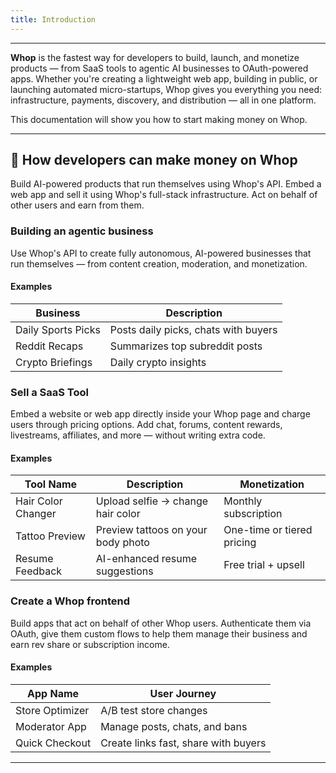 ```yaml
---
title: Introduction
---
```


---

**Whop** is the fastest way for developers to build, launch, and monetize products — from SaaS tools to agentic AI businesses to OAuth-powered apps. Whether you're creating a lightweight web app, building in public, or launching automated micro-startups, Whop gives you everything you need: infrastructure, payments, discovery, and distribution — all in one platform.

This documentation will show you how to start making money on Whop.

---

## 💸 How developers can make money on Whop

<CardGroup cols={3}>
  <Card
    title="Build an agentic app"
    icon="bolt"
    href="/what-to-build/agentic-businesses"
    color="#0285c7"
  >
    Build AI-powered products that run themselves using Whop's API.
  </Card>
  <Card
    title="Sell a SaaS product"
    href="/what-to-build/saas"
    icon="globe"
    color="#ea5a0c"
  >
    Embed a web app and sell it using Whop's full-stack infrastructure.
  </Card>
  <Card
    title="Build a custom Whop frontend for users"
    href="/what-to-build/frontends"
    icon="key"
    color="#0285c7"
  >
    Act on behalf of other users and earn from them.
  </Card>
</CardGroup>

### Building an agentic business  
Use Whop's API to create fully autonomous, AI-powered businesses that run themselves — from content creation, moderation, and monetization.

#### Examples

| Business          | Description                          |
|-------------------|--------------------------------------|
| Daily Sports Picks| Posts daily picks, chats with buyers |
| Reddit Recaps     | Summarizes top subreddit posts       |
| Crypto Briefings  | Daily crypto insights                |

### Sell a SaaS Tool 
Embed a website or web app directly inside your Whop page and charge users through pricing options. Add chat, forums, content rewards, livestreams, affiliates, and more — without writing extra code.

#### Examples

| Tool Name         | Description                          | Monetization            |
|-------------------|--------------------------------------|-------------------------|
| Hair Color Changer| Upload selfie → change hair color    | Monthly subscription    |
| Tattoo Preview    | Preview tattoos on your body photo   | One-time or tiered pricing|
| Resume Feedback   | AI-enhanced resume suggestions       | Free trial + upsell     |

### Create a Whop frontend
Build apps that act on behalf of other Whop users. Authenticate them via OAuth, give them custom flows to help them manage their business and earn rev share or subscription income.

#### Examples

| App Name          | User Journey                         |
|-------------------|--------------------------------------|
| Store Optimizer   | A/B test store changes               |
| Moderator App     | Manage posts, chats, and bans        |
| Quick Checkout    | Create links fast, share with buyers |

---



